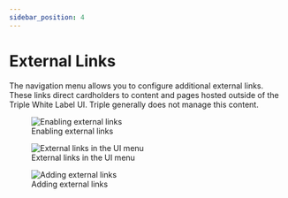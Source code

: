 ```yaml
---
sidebar_position: 4
---
```



# External Links
The navigation menu allows you to configure additional external links. These links direct cardholders to content and pages hosted outside of the Triple White Label UI. 
Triple generally does not manage this content.
<figure>
    <Image img={require('./images/external_links_1.png')} alt="Enabling external links" style={{ marginTop: '20px', maxWidth: '600px'}}/>
    <figcaption style={{fontStyle: 'italic', fontSize: 'smaller', fontFamily: 'sans-serif', marginBottom: '50px'}}>Enabling external links</figcaption>
</figure>
<figure>
    <Image img={require('./images/external_links_2.png')} alt="External links in the UI menu" style={{ marginTop: '20px', maxWidth: '600px'}}/>
    <figcaption style={{fontStyle: 'italic', fontSize: 'smaller', fontFamily: 'sans-serif', marginBottom: '50px'}}>External links in the UI menu</figcaption>
</figure>
<figure>
    <Image img={require('./images/self-service_support_2.png')} alt="Adding external links" style={{ marginTop: '20px', maxWidth: '600px'}}/>
    <figcaption style={{fontStyle: 'italic', fontSize: 'smaller', fontFamily: 'sans-serif', marginBottom: '50px'}}>Adding external links</figcaption>
</figure>
